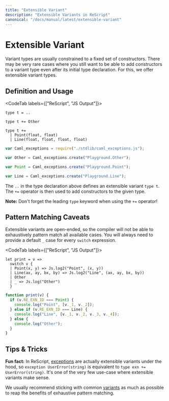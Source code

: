 ```yaml
---
title: "Extensible Variant"
description: "Extensible Variants in ReScript"
canonical: "/docs/manual/latest/extensible-variant"
---
```


# Extensible Variant

Variant types are usually constrained to a fixed set of constructors. There may be very rare cases where you still want to be able to add constructors to a variant type even after its initial type declaration. For this, we offer extensible variant types.

## Definition and Usage

<CodeTab labels={["ReScript", "JS Output"]}>

```res example
type t = ..

type t += Other

type t +=
  | Point(float, float)
  | Line(float, float, float, float)
```
```js
var Caml_exceptions = require("./stdlib/caml_exceptions.js");

var Other = Caml_exceptions.create("Playground.Other");

var Point = Caml_exceptions.create("Playground.Point");

var Line = Caml_exceptions.create("Playground.Line");
```

</CodeTab>

The `..` in the type declaration above defines an extensible variant `type t`. The `+=` operator is then used to add constructors to the given type.

**Note:** Don't forget the leading `type` keyword when using the `+=` operator!

## Pattern Matching Caveats

Extensible variants are open-ended, so the compiler will not be able to exhaustively pattern match all available cases. You will always need to provide a default `_` case for every `switch` expression. 

<CodeTab labels={["ReScript", "JS Output"]}>


```res
let print = v =>
  switch v {
  | Point(x, y) => Js.log2("Point", (x, y))
  | Line(ax, ay, bx, by) => Js.log2("Line", (ax, ay, bx, by))
  | Other
  | _ => Js.log("Other")
  }
```
```js
function print(v) {
  if (v.RE_EXN_ID === Point) {
    console.log("Point", [v._1, v._2]);
  } else if (v.RE_EXN_ID === Line) {
    console.log("Line", [v._1, v._2, v._3, v._4]);
  } else {
    console.log("Other");
  } 
}
```

</CodeTab>

## Tips & Tricks

**Fun fact:** In ReScript, [exceptions](./exception) are actually extensible variants under the hood, so `exception UserError(string)` is equivalent to `type exn += UserError(string)`. It's one of the very few use-case where extensible variants make sense.

We usually recommend sticking with common [variants](./variant) as much as possible to reap the benefits of exhaustive pattern matching.
